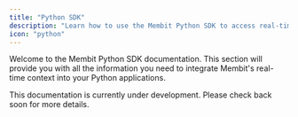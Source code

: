 ```yaml
---
title: "Python SDK"
description: "Learn how to use the Membit Python SDK to access real-time context."
icon: "python"
---
```


Welcome to the Membit Python SDK documentation. This section will provide you with all the information you need to integrate Membit's real-time context into your Python applications.

<Info>
  This documentation is currently under development. Please check back soon for
  more details.
</Info>
